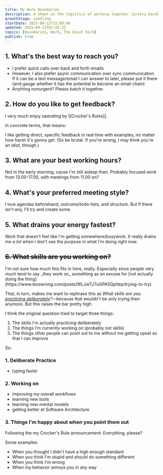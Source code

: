 ```yaml
---
title: My Work Boundaries
description: A sheet on the logistics of working together (pretty barebones, but hopefully useful) | "How I'd like to work"
growthStage: seedling
startDate: 2025-09-12T21:09:00
updated: 2025-09-13T02:05:35
topics: [Boundaries, Work, The Quiet Rich]
publish: true
---
```


## 1. What's the best way to reach you?

- I prefer quick calls over back and forth emails
- However, I also prefer async communication over sync communication. If it can be a text message/email I can answer to later, please put it there (and gauge whether it has the potential to become an email chain)
- Anything nonurgent? Please batch it together.

## 2. How do you like to get feedback?

I very much enjoy operating by [[Crocker's Rules]].

In concrete terms, that means:

I like getting direct, specific feedback in real time with examples, no matter how harsh it's gonna get. (So be brutal. If you're wrong, I may think you're an idiot, though.)

## 3. What are your best working hours?

Not in the early morning, cause I'm still asleep then. Probably focused work from 13.00-17.00, with meetings from 11.00 on?

## 4. What's your preferred meeting style?

I love agendas beforehand, outcome/todo-lists, and structure. But if there isn't any, I'll try and create some.

## 5. What drains your energy fastest?

Work that doesn't feel like I'm getting somewhere/busywork. It really drains me _a lot_ when I don't see the purpose in what I'm doing right now.

## ~~6. What skills are you working on?~~


<Callout type="info">
I'm not sure how much this fits in here, really.
Especially since people very much tend to say _they work on_ something as an excuse for [not actually doing the thing](https://www.lesswrong.com/posts/WLJwTJ7uGPA5Qphbp/trying-to-try).

That, in turn, makes me want to rephrase this as _What skills are you [practicing deliberately](https://jamesclear.com/deliberate-practice-theory)?_—because that wouldn't be _only_ trying then anymore.
But this raises the bar pretty high.

I think the original question tried to target three things:

1. The skills I'm actually practicing deliberately
2. The things I'm currently working on (probably not skills)
3. The things other people can point out to me without me getting upset so that I can improve


</Callout>

So:

### 1. Deliberate Practice

- typing faster

### 2. Working on

- improving my overall workflows
- learning new tools
- learning new mental models
- getting better at Software Architecture

### 3. Things I'm happy about when you point them out

Following the my Crocker's Rule announcement: Everything, please?

Some examples:

- When you thought I didn't have a high enough standard
- When you think I'm stupid and should do something different
- When you think I'm wrong
- When my behavior annoys you in any way
